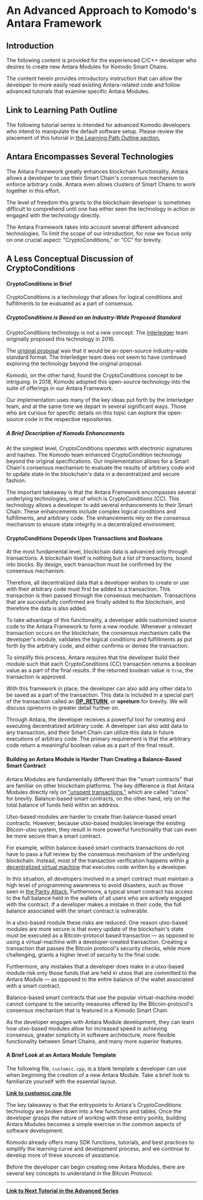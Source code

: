 
# An Advanced Approach to Komodo's Antara Framework

## Introduction

The following content is provided for the experienced C/C++ developer who desires to create new Antara Modules for Komodo Smart Chains.

The content herein provides introductory instruction that can allow the developer to more easily read existing Antara-related code and follow advanced tutorials that examine specific Antara Modules.

## Link to Learning Path Outline

The following tutorial series is intended for advanced Komodo developers who intend to manipulate the default software setup. Please review the placement of this tutorial in [the Learning Path Outline section.](/start-here/learning-launchpad/#step-15-begin-the-advanced-development-tutorial)

## Antara Encompasses Several Technologies

The Antara Framework greatly enhances blockchain functionality. Antara allows a developer to use their Smart Chain's consensus mechanism to enforce arbitrary code. Antara even allows clusters of Smart Chains to work together in this effort.

The level of freedom this grants to the blockchain developer is sometimes difficult to comprehend until one has either seen the technology in action or engaged with the technology directly.

The Antara Framework takes into account several different advanced technologies. To limit the scope of our introduction, for now we focus only on one crucial aspect: "CryptoConditions," or "CC" for brevity.

## A Less Conceptual Discussion of CryptoConditions

#### CryptoConditions in Brief

CryptoConditions is a technology that allows for logical conditions and fulfillments to be evaluated as a part of consensus.

##### CryptoConditions is Based on an Industry-Wide Proposed Standard

CryptoConditions technology is not a new concept. The [Interledger](https://interledger.org/) team originally proposed this technology in 2016.

The [original proposal](https://tools.ietf.org/html/draft-thomas-crypto-conditions-01) was that it would be an open-source industry-wide standard format. The Interledger team does not seem to have continued exploring the technology beyond the original proposal.

Komodo, on the other hand, found the CryptoConditions concept to be intriguing. In 2018, Komodo adopted this open-source technology into the suite of offerings in our Antara Framework.

Our implementation uses many of the key ideas put forth by the Interledger team, and at the same time we depart in several significant ways. Those who are curious for specific details on this topic can explore the open-source code in the respective repositories.

##### A Brief Description of Komodo Enhancements

At the simplest level, CryptoConditions operates with electronic signatures and hashes. The Komodo team enhanced CryptoCondition technology beyond the original specifications. Our implementation allows for a Smart Chain's consensus mechanism to evaluate the results of arbitrary code and to update state in the blockchain's data in a decentralized and secure fashion.

The important takeaway is that the Antara Framework encompasses several underlying technologies, one of which is CryptoConditions (CC). This technology allows a developer to add several enhancements to their Smart Chain. These enhancements include complex logical conditions and fulfillments, and arbitrary code. The enhancements rely on the consensus mechanism to ensure state integrity in a decentralized environment.

#### CryptoConditions Depends Upon Transactions and Booleans

At the most fundamental level, blockchain data is advanced only through transactions. A blockchain itself is nothing but a list of transactions, bound into blocks. By design, each transaction must be confirmed by the consensus mechanism.

Therefore, all decentralized data that a developer wishes to create or use with their arbitrary code must first be added to a transaction. This transaction is then passed through the consensus mechanism. Transactions that are successfully confirmed are finally added to the blockchain, and therefore the data is also added.

To take advantage of this functionality, a developer adds customized source code to the Antara Framework to form a new module. Whenever a relevant transaction occurs on the blockchain, the consensus mechanism calls the developer's module, validates the logical conditions and fulfillments as put forth by the arbitrary code, and either confirms or denies the transaction.

To simplify this process, Antara requires that the developer build their module such that each CryptoConditions (CC) transaction returns a boolean value as a part of the final results. If the returned boolean value is `true`, the transaction is approved.

With this framework in place, the developer can also add any other data to be saved as a part of the transaction. This data is included in a special part of the transaction called an [<b>OP\_RETURN</b>](https://en.bitcoin.it/wiki/OP_RETURN), or <b>opreturn</b> for brevity. We will discuss opreturns in greater detail further on.

Through Antara, the developer receives a powerful tool for creating and executing decentralized arbitrary code. A developer can also add data to any transaction, and their Smart Chain can utilize this data in future executions of arbitrary code. The primary requirement is that the arbitrary code return a meaningful boolean value as a part of the final result.

#### Building an Antara Module is Harder Than Creating a Balance-Based Smart Contract

Antara Modules are fundamentally different than the "smart contracts" that are familiar on other blockchain platforms. The key difference is that Antara Modules directly rely on ["unspent transactions,"](/start-here/core-technology-discussions/miscellaneous/#the-utxo-an-elusive-yet-fundamental-concept) which are called "utxos" for brevity. Balance-based smart contracts, on the other hand, rely on the total balance of funds held within an address.

Utxo-based modules are harder to create than balance-based smart contracts. However, because utxo-based modules leverage the existing Bitcoin-utxo system, they result in more powerful functionality that can even be more secure than a smart contract.

For example, within balance-based smart contracts transactions do not have to pass a full review by the consensus mechanism of the underlying blockchain. Instead, most of the transaction verification happens within [a decentralized virtual machine](https://bitcoin.eu/top-8-blockchain-virtual-machines-for-decentralized-applications/) that executes code written by a developer.

In this situation, all developers involved in a smart contract must maintain a high level of programming awareness to avoid disasters, such as those seen in [the Parity Attack.](https://hackingdistributed.com/2017/07/22/deep-dive-parity-bug/) Furthermore, a typical smart contract has access to the full balance held in the wallets of all users who are actively engaged with the contract. If a developer makes a mistake in their code, the full balance associated with the smart contract is vulnerable.

In a utxo-based module these risks are reduced. One reason utxo-based modules are more secure is that every update of the blockchain's state must be executed as a Bitcoin-protocol based transaction — as opposed to using a virtual-machine with a developer-created transaction. Creating a transaction that passes the Bitcoin protocol's security checks, while more challenging, grants a higher level of security to the final code.

Furthermore, any mistakes that a developer does make in a utxo-based module risk only those funds that are held in utxos that are committed to the Antara Module — as opposed to the entire balance of the wallet associated with a smart contract.

Balance-based smart contracts that use the popular virtual-machine model cannot compare to the security measures offered by the Bitcoin-protocol's consensus mechanism that is featured in a Komodo Smart Chain.

As the developer engages with Antara Module development, they can learn how utxo-based modules allow for increased speed in achieving consensus, greater simplicity in software architecture, more flexible functionality between Smart Chains, and many more superior features.

#### A Brief Look at an Antara Module Template

The following file, `customcc.cpp`, is a blank template a developer can use when beginning the creation of a new Antara Module. Take a brief look to familiarize yourself with the essential layout.

[<b>Link to customcc.cpp file</b>](https://github.com/jl777/komodo/blob/dev/src/cc/customcc.cpp)

The key takeaway is that the entrypoints to Antara's CryptoConditions technology are broken down into a few functions and tables. Once the developer grasps the nature of working with these entry points, building Antara Modules becomes a simple exercise in the common aspects of software development.

Komodo already offers many SDK functions, tutorials, and best practices to simplify the learning curve and development process, and we continue to develop more of these sources of assistance.

Before the developer can begin creating new Antara Modules, there are several key concepts to understand in the Bitcoin Protocol.

***

[<b>Link to Next Tutorial in the Advanced Series</b>](/antara/tutorials/advanced-series-1/)
